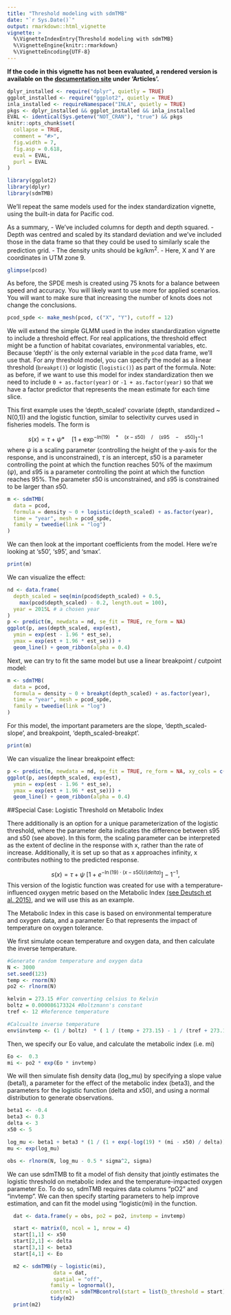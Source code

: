 ```yaml
---
title: "Threshold modeling with sdmTMB"
date: "`r Sys.Date()`"
output: rmarkdown::html_vignette
vignette: >
  %\VignetteIndexEntry{Threshold modeling with sdmTMB}
  %\VignetteEngine{knitr::rmarkdown}
  %\VignetteEncoding{UTF-8}
---
```


**If the code in this vignette has not been evaluated, a rendered version is available on the [documentation site](https://pbs-assess.github.io/sdmTMB/index.html) under 'Articles'.**

```r
dplyr_installed <- require("dplyr", quietly = TRUE)
ggplot_installed <- require("ggplot2", quietly = TRUE)
inla_installed <- requireNamespace("INLA", quietly = TRUE)
pkgs <- dplyr_installed && ggplot_installed && inla_installed
EVAL <- identical(Sys.getenv("NOT_CRAN"), "true") && pkgs
knitr::opts_chunk$set(
  collapse = TRUE,
  comment = "#>",
  fig.width = 7,
  fig.asp = 0.618,
  eval = EVAL,
  purl = EVAL
)
```

```r
library(ggplot2)
library(dplyr)
library(sdmTMB)
```

We'll repeat the same models used for the index standardization vignette, using the built-in data for Pacific cod. 

As a summary, 
- We've included columns for depth and depth squared. 
- Depth was centred and scaled by its standard deviation and we've included those in the data frame so that they could be used to similarly scale the prediction grid.
- The density units should be kg/km^2^.
- Here, X and Y are coordinates in UTM zone 9.

```r
glimpse(pcod)
```

As before, the SPDE mesh is created using 75 knots for a balance between speed and accuracy. You will likely want to use more for applied scenarios. You will want to make sure that increasing the number of knots does not change the conclusions.

```r
pcod_spde <- make_mesh(pcod, c("X", "Y"), cutoff = 12)
```

We will extend the simple GLMM used in the index standardization vignette to include a threshold effect. For real applications, the threshold effect might be a function of habitat covariates, environmental variables, etc. Because 'depth' is the only external variable in the `pcod` data frame, we'll use that. For any threshold model, you can specify the model as a linear threshold (`breakpt()`) or logistic (`logistic()`) as part of the formula. Note: as before, if we want to use this model for index standardization then we need to include `0 + as.factor(year)` or `-1 + as.factor(year)` so that we have a factor predictor that represents the mean estimate for each time slice.

This first example uses the 'depth_scaled' covariate (depth, standardized ~ N(0,1)) and the logistic function, similar to selectivity curves used in fisheries models. The form is 

$$s(x)=\tau + \psi *\quad { \left[ 1+{ \exp }^{ -ln\left( 19 \right) \quad *\quad \left( x-s50 \right) \quad /\quad \left( s95\quad -\quad s50 \right)  } \right]  }^{ -1 }$$
where $\psi$ is a scaling parameter (controlling the height of the y-axis for the response, and is unconstrained), $\tau$ is an intercept, $s50$ is a parameter controlling the point at which the function reaches 50% of the maximum ($\psi$), and $s95$ is a parameter controlling the point at which the function reaches 95%. The parameter $s50$ is unconstrained, and $s95$ is constrained to be larger than $s50$.

```r
m <- sdmTMB(
  data = pcod,
  formula = density ~ 0 + logistic(depth_scaled) + as.factor(year),
  time = "year", mesh = pcod_spde,
  family = tweedie(link = "log")
)
```

We can then look at the important coefficients from the model. Here we're looking at 's50', 's95', and 'smax'.

```r
print(m)
```

We can visualize the effect:

```r
nd <- data.frame(
  depth_scaled = seq(min(pcod$depth_scaled) + 0.5, 
    max(pcod$depth_scaled) - 0.2, length.out = 100), 
  year = 2015L # a chosen year
)
p <- predict(m, newdata = nd, se_fit = TRUE, re_form = NA)
ggplot(p, aes(depth_scaled, exp(est), 
  ymin = exp(est - 1.96 * est_se), 
  ymax = exp(est + 1.96 * est_se))) +
  geom_line() + geom_ribbon(alpha = 0.4)
```

Next, we can try to fit the same model but use a linear breakpoint / cutpoint model:

```r
m <- sdmTMB(
  data = pcod,
  formula = density ~ 0 + breakpt(depth_scaled) + as.factor(year),
  time = "year", mesh = pcod_spde,
  family = tweedie(link = "log")
)
```

For this model, the important parameters are the slope, 'depth_scaled-slope', and breakpoint, 'depth_scaled-breakpt'.

```r
print(m)
```

We can visualize the linear breakpoint effect:

```r
p <- predict(m, newdata = nd, se_fit = TRUE, re_form = NA, xy_cols = c("X", "Y"))
ggplot(p, aes(depth_scaled, exp(est), 
  ymin = exp(est - 1.96 * est_se), 
  ymax = exp(est + 1.96 * est_se))) +
  geom_line() + geom_ribbon(alpha = 0.4)
```

##Special Case: Logistic Threshold on Metabolic Index

There additionally is an option for a unique parameterization of the logistic threshold, where the parameter delta indicates the difference between s95 and s50 (see above). In this form, the scaling parameter can be interpreted as the extent of decline in the response with x, rather than the rate of increase. Additionally, it is set up so that as x approaches infinity, x contributes nothing to the predicted response.

$$
s(x)=\tau + \psi\ { \left[ 1+{ e }^{ -\ln \left(19\right) \cdot \left( x-s50 \right)
     / \left(delta) } \right] -1}^{-1},
$$
This version of the logistic function was created for use with a temperature-influenced oxygen metric based on the Metabolic Index [(see Deutsch et al. 2015)](https://pubmed.ncbi.nlm.nih.gov/26045435/), and we will use this as an example.

The Metabolic Index in this case is based on environmental temperature and oxygen data, and a parameter Eo that represents the impact of temperature on oxygen tolerance. 

We first simulate ocean temperature and oxygen data, and then calculate the inverse temperature.
```r
#Generate random temperature and oxygen data
N <- 3000
set.seed(123)
temp <- rnorm(N)
po2 <- rlnorm(N)

kelvin = 273.15 #For converting celsius to Kelvin
boltz = 0.000086173324 #Boltzmann's constant
tref <- 12 #Reference temperature

#Calcualte inverse temperature
env$invtemp <- (1 / boltz)  * ( 1 / (temp + 273.15) - 1 / (tref + 273.15))
```

Then, we specify our Eo value, and calculate the metabolic index (i.e. mi)
```r
Eo <-  0.3
mi <- po2 * exp(Eo * invtemp)
```

We will then simulate fish density data (log_mu) by specifying a slope value (beta1), a parameter for the effect of the metabolic index (beta3), and the parameters for the logistic function (delta and x50), and using a normal distribution to generate observations.
```r
beta1 <- -0.4
beta3 <- 0.3
delta <- 3
x50 <- 5

log_mu <- beta1 + beta3 * (1 / (1 + exp(-log(19) * (mi - x50) / delta)) - 1)
mu <- exp(log_mu)

obs <- rlnorm(N, log_mu - 0.5 * sigma^2, sigma)
```

We can use sdmTMB to fit a model of fish density that jointly estimates the logistic threshold on metabolic index and the temperature-impacted oxygen parameter Eo. To do so, sdmTMB requires data columns "pO2" and "invtemp". We can then specify starting parameters to help improve estimation, and can fit the model using "logistic(mi) in the function. 
```r
  dat <- data.frame(y = obs, po2 = po2, invtemp = invtemp)

  start <- matrix(0, ncol = 1, nrow = 4)
  start[1,1] <- x50
  start[2,1] <- delta
  start[3,1] <- beta3
  start[4,1] <- Eo

  m2 <- sdmTMB(y ~ logistic(mi), 
               data = dat, 
               spatial = "off",
              family = lognormal(),
              control = sdmTMBcontrol(start = list(b_threshold = start))) #Specify starting parameters
              tidy(m2)
  print(m2)
```

